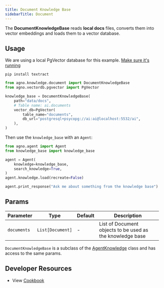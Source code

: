 ```yaml
---
title: Document Knowledge Base
sidebarTitle: Document
---
```


The **DocumentKnowledgeBase** reads **local docs** files, converts them into vector embeddings and loads them to a vector database.

## Usage

<Note>

We are using a local PgVector database for this example. [Make sure it's running](https://docs.agno.com/vectordb/pgvector)

</Note>

```shell
pip install textract
```

```python
from agno.knowledge.document import DocumentKnowledgeBase
from agno.vectordb.pgvector import PgVector

knowledge_base = DocumentKnowledgeBase(
    path="data/docs",
    # Table name: ai.documents
    vector_db=PgVector(
        table_name="documents",
        db_url="postgresql+psycopg://ai:ai@localhost:5532/ai",
    ),
)
```

Then use the `knowledge_base` with an `Agent`:

```python
from agno.agent import Agent
from knowledge_base import knowledge_base

agent = Agent(
    knowledge=knowledge_base,
    search_knowledge=True,
)
agent.knowledge.load(recreate=False)

agent.print_response("Ask me about something from the knowledge base")
```

## Params

| Parameter   | Type             | Default | Description                                               |
| ----------- | ---------------- | ------- | --------------------------------------------------------- |
| `documents` | `List[Document]` | -       | List of Document objects to be used as the knowledge base |

`DocumentKnowledgeBase` is a subclass of the [AgentKnowledge](/reference/knowledge/base) class and has access to the same params.

## Developer Resources

- View [Cookbook](https://github.com/phidatahq/agno/blob/main/cookbook/agent_concepts/knowledge/doc_kb.py)
